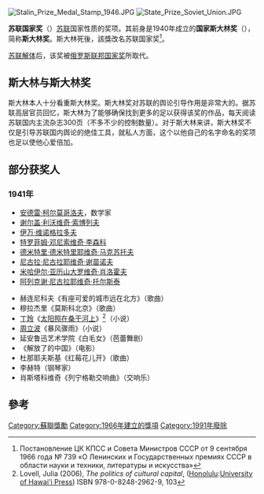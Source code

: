 {{Expand|time=2010-12-12T10:27:54+00:00}}
{{noteTA
|1=zh-hans:斯大林;zh-hk:史太林;zh-tw:史達林;
}}
[[File:Stalin_Prize_Medal_Stamp_1946.JPG|thumb]]
[[File:State_Prize_Soviet_Union.JPG|thumb]]

'''苏联国家奖'''（{{lang-ru|Госуда́рственная пре́мия СССР}}）[[苏联|苏联]]国家性质的奖项。其前身是1940年成立的'''国家斯大林奖'''（{{lang|ru|Государственная Сталинская премия}}），简称'''斯大林奖'''。斯大林死後，該獎改名苏联国家奖<ref>Постановление ЦК КПСС и Совета Министров СССР от 9 сентября 1966 года № 739 «О Ленинских и Государственных премиях СССР в области науки и техники, литературы и искусства»</ref>。

[[苏联解体|苏联解体]]后，该奖被[[俄罗斯联邦国家奖|俄罗斯联邦国家奖]]所取代。

==斯大林与斯大林奖==
斯大林本人十分看重斯大林奖。斯大林奖对苏联的舆论引导作用是非常大的。据苏联高层官员回忆，斯大林为了能够确保找到更多的足以获得该奖的作品，每天阅读苏联国内主流杂志300页（不多不少的控制数量）。对于斯大林来讲，斯大林奖不仅是引导苏联国内舆论的绝佳工具，就私人方面，这个以他自己的名字命名的奖项也足以使他心爱倍加。

==部分获奖人==
===1941年===
*[[安德雷·柯尔莫哥洛夫|安德雷·柯尔莫哥洛夫]]，数学家
*[[谢尔盖·利沃维奇·索博列夫|谢尔盖·利沃维奇·索博列夫]]
*[[伊万·维诺格拉多夫|伊万·维诺格拉多夫]]
*[[特罗菲姆·邓尼索维奇·李森科|特罗菲姆·邓尼索维奇·李森科]]
*[[德米特里·德米特里耶维奇·马克苏托夫|德米特里·德米特里耶维奇·马克苏托夫]]
*[[尼古拉·尼古拉耶维奇·谢苗诺夫|尼古拉·尼古拉耶维奇·谢苗诺夫]]
*[[米哈伊尔·亚历山大罗维奇·肖洛霍夫|米哈伊尔·亚历山大罗维奇·肖洛霍夫]]
*[[阿列克谢·尼古拉耶维奇·托尔斯泰|阿列克谢·尼古拉耶维奇·托尔斯泰]]

*赫连尼科夫《有座可爱的城市远在北方》（歌曲）
*穆拉杰里《莫斯科北京》（歌曲）
*[[丁玲|丁玲]]《[[太阳照在桑干河上|太阳照在桑干河上]]》<ref>Lovell, Julia (2006), ''The politics of cultural capital'', ([[Honolulu|Honolulu]]:[[University_of_Hawai'i_Press|University of Hawai'i Press]]) ISBN 978-0-8248-2962-9, 103</ref>（小说）
*[[周立波_(作家)|周立波]]《暴风骤雨》（小说）
*延安鲁迅艺术学院《白毛女》（芭蕾舞剧）
*《解放了的中国》（电影）
*杜那耶夫斯基《红莓花儿开》（歌曲）
*李赫特（钢琴家）
*肖斯塔科维奇《列宁格勒交响曲》（交响乐）

==參考==
{{reflist}}

{{约瑟夫·斯大林}}

[[Category:蘇聯獎勵|Category:蘇聯獎勵]]
[[Category:1966年建立的獎項|Category:1966年建立的獎項]]
[[Category:1991年廢除|Category:1991年廢除]]